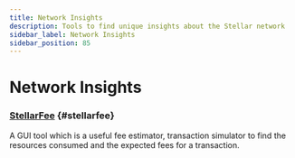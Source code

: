 ```yaml
---
title: Network Insights
description: Tools to find unique insights about the Stellar network
sidebar_label: Network Insights
sidebar_position: 85
---
```


# Network Insights

### [StellarFee](https://stellarfee.expert/) {#stellarfee}

A GUI tool which is a useful fee estimator, transaction simulator to find the resources consumed and the expected fees for a transaction.
